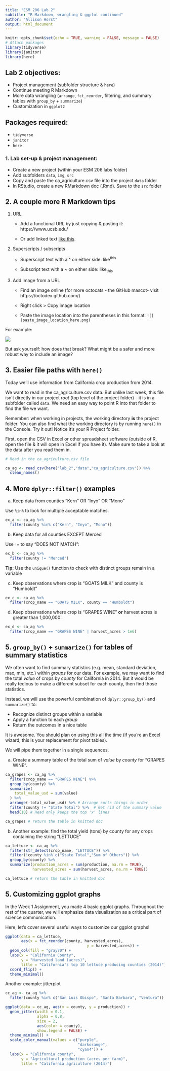 ```yaml
---
title: "ESM 206 Lab 2"
subtitle: "R Markdown, wrangling & ggplot continued"
author: "Allison Horst"
output: html_document
---
```


```r
knitr::opts_chunk$set(echo = TRUE, warning = FALSE, message = FALSE)
# Attach packages
library(tidyverse)
library(janitor)
library(here)
```

## Lab 2 objectives:

- Project management (subfolder structure & `here`)
- Continue meeting R Markdown
- More data wrangling (`arrange`, `fct_reorder`, filtering, and summary tables with `group_by` + `summarize`)
- Customization in `ggplot2`

## Packages required: 

- `tidyverse`
- `janitor`
- `here`

### 1. Lab set-up & project management: 

- Create a new project (within your ESM 206 labs folder)
- Add subfolders `data`, `img`, `src`
- Copy and paste the ca_agriculture.csv file into the project `data` folder
- In RStudio, create a new RMarkdown doc (.Rmd). Save to the `src` folder

## 2. A couple more R Markdown tips 

1. URL

    - Add a functional URL by just copying & pasting it: https://www.ucsb.edu/

    - Or add linked text [like this](https://www.ucsb.edu/).

2. Superscripts / subscripts

    - Superscript text with a ^ on either side: like^this^

    - Subscript text with a ~ on either side: like~this~

3. Add image from a URL

    - Find an image online (for more octocats - the GitHub mascot- visit https://octodex.github.com/)

    - Right click > Copy image location

    - Paste the image location into the parentheses in this format: `![](paste_image_location_here.png)`

For example: 

![](https://octodex.github.com/images/dinotocat.png)

But ask yourself: how does that break? What might be a safer and more robust way to include an image? 

## 3. Easier file paths with `here()`

Today we'll use information from California crop production from 2014. 

We want to read in the ca_agriculture.csv data. But unlike last week, this file isn't directly in our project *root* (top level of the project folder) - it is in a subfolder called `data`. We need an easy way to point R into that folder to find the file we want. 

Remember: when working in projects, the working directory **is** the project folder. You can also find what the working directory is by running `here()` in the Console. Try it out! Notice it's your R Project folder. 

First, open the CSV in Excel or other spreadsheet software (outside of R, open the file & it will open in Excel if you have it). Make sure to take a look at the data after you read them in. 

```r
# Read in the ca_agriculture.csv file

ca_ag <- read_csv(here("lab_2","data","ca_agriculture.csv")) %>% 
  clean_names()

```

## 4. More `dplyr::filter()` examples

a. Keep data from counties "Kern" OR "Inyo" OR "Mono"

Use `%in%` to look for multiple acceptable matches. 

```r
ex_a <- ca_ag %>% 
  filter(county %in% c("Kern", "Inyo", "Mono"))
```

b. Keep data for all counties EXCEPT Merced

Use `!=` to say "DOES NOT MATCH":

```r
ex_b <- ca_ag %>% 
  filter(county != "Merced")
```

**Tip:** Use the `unique()` function to check with distinct groups remain in a variable

c. Keep observations where crop is "GOATS MILK" and county is "Humboldt"

```r
ex_c <- ca_ag %>% 
  filter(crop_name == "GOATS MILK", county == "Humboldt")
```

d. Keep observations where crop is "GRAPES WINE" **or** harvest acres is greater than 1,000,000:

```r
ex_d <- ca_ag %>% 
  filter(crop_name == "GRAPES WINE" | harvest_acres > 1e6)
```

## 5. `group_by()` + `summarize()` for tables of summary statistics

We often want to find summary statistics (e.g. mean, standard deviation, max, min, etc.) within *groups* for our data. For example, we may want to find the total *value* of crops by *county* for California in 2014. But it would be really tedious to make a different subset for each county, then find those statistics. 

Instead, we will use the powerful combination of `dplyr::group_by()` and `summarize()` to:

- Recognize distinct groups within a variable
- Apply a function to each *group*
- Return the outcomes in a nice table

It is awesome. You should plan on using this all the time (if you're an Excel wizard, this is your replacement for pivot tables).

We will pipe them together in a single sequences. 

a. Create a summary table of the total sum of *value* by *county* for "GRAPES WINE". 

```r
ca_grapes <- ca_ag %>% 
  filter(crop_name == "GRAPES WINE") %>% 
  group_by(county) %>% 
  summarize(
    total_value_usd = sum(value)
  ) %>% 
  arrange(-total_value_usd) %>% # Arrange sorts things in order
  filter(county != "State Total") %>%  # Get rid of the summary value
  head(10) # Head only keeps the top 'x' lines

ca_grapes # return the table in knitted doc
```

b. Another example: find the total yield (tons) by county for any crops containing the string "LETTUCE"

```r
ca_lettuce <- ca_ag %>% 
  filter(str_detect(crop_name, "LETTUCE")) %>%
  filter(!county %in% c("State Total","Sum of Others")) %>% 
  group_by(county) %>% 
  summarize(production_acres = sum(production, na.rm = TRUE),
            harvested_acres = sum(harvest_acres, na.rm = TRUE))

ca_lettuce # return the table in knitted doc
```
## 5. Customizing ggplot graphs

In the Week 1 Assignment, you made 4 basic ggplot graphs. Throughout the rest of the quarter, we will emphasize data visualization as a critical part of science communication. 

Here, let's cover several useful ways to customize our ggplot graphs! 

```r
ggplot(data = ca_lettuce, 
       aes(x = fct_reorder(county, harvested_acres), 
                                    y = harvested_acres)) +
  geom_col(fill = "gray70") +
  labs(x = "California County",
       y = "Harvested land (acres)",
       title = "California's top 10 lettuce producing counties (2014)") +
  coord_flip() +
  theme_minimal()
```

Another example: jitterplot

```r

cc_ag <- ca_ag %>% 
  filter(county %in% c("San Luis Obispo", "Santa Barbara", "Ventura"))

ggplot(data = cc_ag, aes(x = county, y = production)) + 
  geom_jitter(width = 0.1, 
              alpha = 0.8,
              size = 2,
              aes(color = county),
              show.legend = FALSE) +
  theme_minimal() +
  scale_color_manual(values = c("purple",
                                "darkorange",
                                "cyan4")) +
  labs(x = "California county",
       y = "Agricultural production (acres per farm)", 
       title = "California agriculture (2014)")
```

